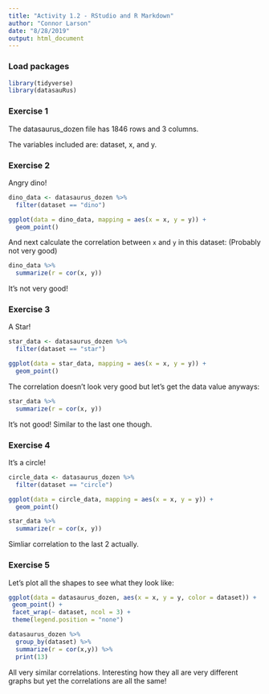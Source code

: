 ```yaml
---
title: "Activity 1.2 - RStudio and R Markdown"
author: "Connor Larson"
date: "8/28/2019"
output: html_document
---
```


### Load packages

```r
library(tidyverse) 
library(datasauRus)
```


### Exercise 1

The datasaurus_dozen file has 1846 rows and 3 columns.

The variables included are: dataset, x, and y. 

### Exercise 2

Angry dino!

```r
dino_data <- datasaurus_dozen %>%
  filter(dataset == "dino")

ggplot(data = dino_data, mapping = aes(x = x, y = y)) +
  geom_point()
```

And next calculate the correlation between `x` and `y` in this dataset:
(Probably not very good)

```r
dino_data %>%
  summarize(r = cor(x, y))
```
It's not very good!

### Exercise 3


A Star!

```r
star_data <- datasaurus_dozen %>%
  filter(dataset == "star")

ggplot(data = star_data, mapping = aes(x = x, y = y)) +
  geom_point()
```

The correlation doesn't look very good but let's get the data value anyways:

```r
star_data %>%
  summarize(r = cor(x, y))
```

It's not good! Similar to the last one though.

### Exercise 4

It's a circle!

```r
circle_data <- datasaurus_dozen %>%
  filter(dataset == "circle")

ggplot(data = circle_data, mapping = aes(x = x, y = y)) +
  geom_point()
```

```r

star_data %>%
  summarize(r = cor(x, y))
```

Simliar correlation to the last 2 actually.

### Exercise 5

Let's plot all the shapes to see what they look like:

```r
ggplot(data = datasaurus_dozen, aes(x = x, y = y, color = dataset)) +
 geom_point() + 
 facet_wrap(~ dataset, ncol = 3) + 
 theme(legend.position = "none")
```


```r

datasaurus_dozen %>%
  group_by(dataset) %>%
  summarize(r = cor(x,y)) %>%
  print(13)

```

All very similar correlations. Interesting how they all are very different graphs but yet the correlations are all the same!
